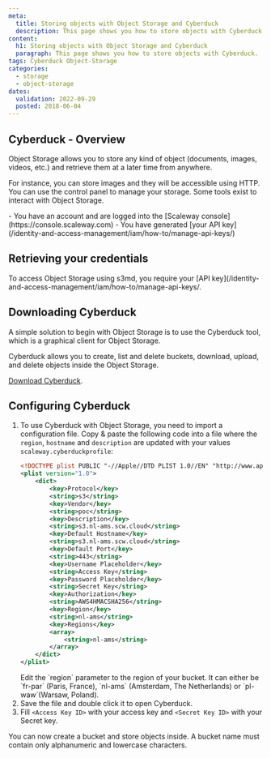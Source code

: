 ```yaml
---
meta:
  title: Storing objects with Object Storage and Cyberduck
  description: This page shows you how to store objects with Cyberduck.
content:
  h1: Storing objects with Object Storage and Cyberduck
  paragraph: This page shows you how to store objects with Cyberduck.
tags: Cyberduck Object-Storage
categories:
  - storage
  - object-storage
dates:
  validation: 2022-09-29
  posted: 2018-06-04
---
```


## Cyberduck - Overview

Object Storage allows you to store any kind of object (documents, images, videos, etc.) and retrieve them at a later time from anywhere.

For instance, you can store images and they will be accessible using HTTP.
You can use the control panel to manage your storage. Some tools exist to interact with Object Storage.

<Macro id="iam-requirements" />

<Message type="requirement">
  - You have an account and are logged into the [Scaleway console](https://console.scaleway.com)
  - You have generated [your API key](/identity-and-access-management/iam/how-to/manage-api-keys/)
</Message>


## Retrieving your credentials

To access Object Storage using s3md, you require your [API key](/identity-and-access-management/iam/how-to/manage-api-keys/.

## Downloading Cyberduck

A simple solution to begin with Object Storage is to use the Cyberduck tool, which is a graphical client for Object Storage.

Cyberduck allows you to create, list and delete buckets, download, upload, and delete objects inside the Object Storage.

[Download Cyberduck](https://cyberduck.io/).

## Configuring Cyberduck

1. To use Cyberduck with Object Storage, you need to import a configuration file. Copy & paste the following code into a file where the `region`, `hostname` and `description` are updated with your values `scaleway.cyberduckprofile`:
    ```xml
    <!DOCTYPE plist PUBLIC "-//Apple//DTD PLIST 1.0//EN" "http://www.apple.com/DTDs/PropertyList-1.0.dtd">
    <plist version="1.0">
        <dict>
            <key>Protocol</key>
            <string>s3</string>
            <key>Vendor</key>
            <string>poc</string>
            <key>Description</key>
            <string>s3.nl-ams.scw.cloud</string>
            <key>Default Hostname</key>
            <string>s3.nl-ams.scw.cloud</string>
            <key>Default Port</key>
            <string>443</string>
            <key>Username Placeholder</key>
            <string>Access Key</string>
            <key>Password Placeholder</key>
            <string>Secret Key</string>
            <key>Authorization</key>
            <string>AWS4HMACSHA256</string>
            <key>Region</key>
            <string>nl-ams</string>
            <key>Regions</key>
            <array>
                <string>nl-ams</string>
            </array>
        </dict>
    </plist>
    ```
    <Message type="important">
      Edit the `region` parameter to the region of your bucket. It can either be `fr-par` (Paris, France), `nl-ams` (Amsterdam, The Netherlands) or `pl-waw`(Warsaw, Poland).
    </Message>
2. Save the file and double click it to open Cyberduck.
3. Fill `<Access Key ID>` with your access key and `<Secret Key ID>` with your Secret key.
    <Lightbox src="scaleway-cyberduckprofile.webp" alt="" />

You can now create a bucket and store objects inside.
A bucket name must contain only alphanumeric and lowercase characters.